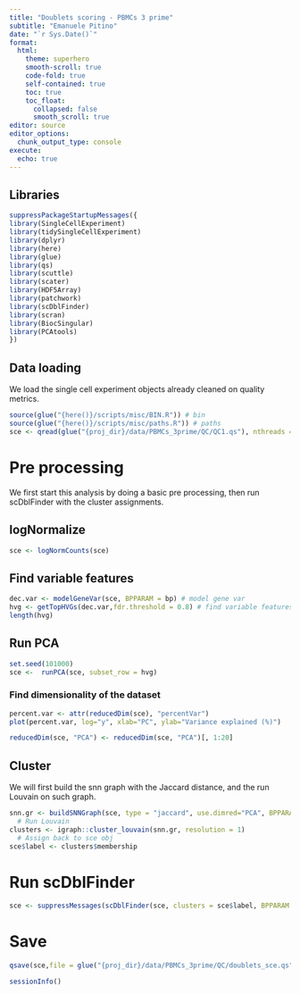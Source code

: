 ```yaml
---
title: "Doublets scoring - PBMCs 3 prime"
subtitle: "Emanuele Pitino"
date: "`r Sys.Date()`"
format: 
  html:
    theme: superhero
    smooth-scroll: true
    code-fold: true
    self-contained: true
    toc: true
    toc_float: 
      collapsed: false
      smooth_scroll: true
editor: source
editor_options: 
  chunk_output_type: console
execute:
  echo: true
---
```


## Libraries
```r
suppressPackageStartupMessages({
library(SingleCellExperiment)
library(tidySingleCellExperiment)
library(dplyr)
library(here)
library(glue)
library(qs)
library(scuttle)
library(scater)
library(HDF5Array)
library(patchwork)
library(scDblFinder)
library(scran)
library(BiocSingular)
library(PCAtools)
})
```

## Data loading
We load the single cell experiment objects already cleaned on quality metrics.
```r
source(glue("{here()}/scripts/misc/BIN.R")) # bin
source(glue("{here()}/scripts/misc/paths.R")) # paths
sce <- qread(glue("{proj_dir}/data/PBMCs_3prime/QC/QC1.qs"), nthreads = 8)
```

# Pre processing
We first start this analysis by doing a basic pre processing, then run scDblFinder with the cluster assignments.

## logNormalize
```r
sce <- logNormCounts(sce)
```

## Find variable features
```r
dec.var <- modelGeneVar(sce, BPPARAM = bp) # model gene var
hvg <- getTopHVGs(dec.var,fdr.threshold = 0.8) # find variable features by fdr 
length(hvg)

```

## Run PCA
```r
set.seed(101000)
sce <-  runPCA(sce, subset_row = hvg)
```

### Find dimensionality of the dataset
```r
percent.var <- attr(reducedDim(sce), "percentVar")
plot(percent.var, log="y", xlab="PC", ylab="Variance explained (%)")

reducedDim(sce, "PCA") <- reducedDim(sce, "PCA")[, 1:20]
```

## Cluster
We will first build the snn graph with the Jaccard distance, and the run Louvain on such graph.
```r
snn.gr <- buildSNNGraph(sce, type = "jaccard", use.dimred="PCA", BPPARAM = bp)
  # Run Louvain
clusters <- igraph::cluster_louvain(snn.gr, resolution = 1)
  # Assign back to sce obj
sce$label <- clusters$membership
```

# Run scDblFinder
```r
sce <- suppressMessages(scDblFinder(sce, clusters = sce$label, BPPARAM = bp))
```

# Save
```r
qsave(sce,file = glue("{proj_dir}/data/PBMCs_3prime/QC/doublets_sce.qs"), nthreads = 8)
```

```r
sessionInfo()
```


